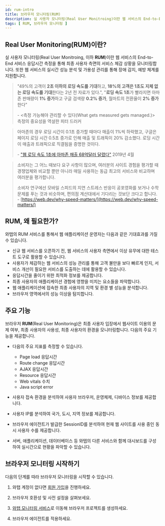 ```yaml
---
id: rum-intro
title: 브라우저 모니터링(RUM)
description: 실 사용자 모니터링(Real User Monitroing)이란 웹 서비스의 End-to-End 서비스 응답시간 측정을 통해 최종 사용자 측면의 서비스 체감 상황을 모니터링합니다.
tags: [ RUM, 브라우저 모니터링 ]
---
```


## Real User Monitoring(RUM)이란?


실 사용자 모니터링(Real User Monitroing, 이하 **RUM**)이란 웹 서비스의 End-to-End 서비스 응답시간 측정을 통해 최종 사용자 측면의 서비스 체감 상황을 모니터링합니다. 또한 웹 서비스의 실시간 성능 분석 및 가용성 관리를 통해 장애 감지, 예방 체계를 지원합니다.

> "49%의 고객이 **2초 이하의 로딩 속도를 기대**하고, **18%의 고객은 1초도 지체 없는 로딩 속도를 기대**한다는 2년 전 자료가 있다.", "**로딩 속도 1초**가 빨라지면 아마존 판매량이 **1% 증가**하고 구글 검색량 **0.2% 증가**, 월마트의 전환율이 **2% 증가**한다"
>
> \- <측정 가능해야 관리할 수 있다(What gets measured gets managed.)> 측정의 중요성을 역설한 피터 드러커

> 아마존의 경우 로딩 시간이 0.1초 증가할 때마다 매출이 1%씩 하락했고, 구글은 페이지 로딩 시간 0.5초 증가로 인해 매출 및 트래픽이 20% 감소했다. 로딩 시간이 매출과 트래픽으로 직결됨을 증명한 것이다.
>
> \- ["웹 로딩 속도 1초에 아마존 매출 68억달러 달렸다"](https://zdnet.co.kr/view/?no=20190418142445) 2019년 4월

> 소비자는 그 어느 때보다 요구 사항이 많으며, 여러분의 사이트 경험을 평가할 때 경쟁업체와 비교할 뿐만 아니라 매일 사용하는 동급 최고의 서비스와 비교하며 여러분을 평가합니다. 
>
> 소비자 연구에선 모바일 스피드의 지연 스트레스 반응이 공포영화를 보거나 수학 문제를 푸는 것과 비슷하며, 편의점 계산대에서 기다리는 것보단 크다고 합니다.
> \- [https://web.dev/why-speed-matters/](https://web.dev/why-speed-matters/)

## RUM, 왜 필요한가?

와탭의 RUM 서비스를 통해서 웹 애플리케이션 운영자는 다음과 같은 기대효과를 가질 수 있습니다.

* 신규 웹 서비스를 오픈하기 전, 웹 서비스의 사용자 측면에서 이상 유무에 대한 테스트 도구로 활용할 수 있습니다.
* 사용자가 체감하는 웹 서비스의 성능 관리를 통해 고객 불만을 보다 빠르게 인지, 서비스 개선이 필요한 서비스를 도출하는 데에 활용할 수 있습니다.
* 응답시간을 줄이기 위한 최적화 정보를 제공합니다.
* 최종 사용자의 애플리케이션 경험에 영향을 미치는 요소들을 파악합니다.
* 웹 애플리케이션에 접속한 최종 사용자의 지역 및 환경 별 성능을 분석합니다.
* 브라우저 영역에서의 성능 이상을 탐지합니다.

## 주요 기능

브라우저 **RUM**(Real User Monitoring)은 최종 사용자 입장에서 웹사이트 이용의 문제 여부, 최종 사용자의 사용성, 최종 사용자의 환경을 모니터링합니다. 다음의 주요 기능을 제공합니다.

* 다음의 주요 지표를 측정할 수 있습니다.
  * Page load 응답시간
  * Route change 응답시간
  * AJAX 응답시간
  * Resource 응답시간
  * Web vitals 수치
  * Java script error

* 사용자 접속 환경을 분석하여 사용자 브라우저, 운영체제, 디바이스 정보를 제공합니다.

* 사용자 IP를 분석하여 국가, 도시, 지역 정보를 제공합니다.

* 브라우저 에이전트가 발급한 SessionID를 분석하여 현재 웹 사이트를 사용 중인 동시 사용자 수를 제공합니다.

* 서버, 애플리케이션, 데이터베이스 등 와탭의 다른 서비스와 함께 대시보드를 구성하여 실시간으로 현황을 파악할 수 있습니다.

## 브라우저 모니터링 시작하기

다음의 단계를 따라 브라우저 모니터링을 시작할 수 있습니다.

1. 와탭 계정이 없다면 [회원 가입](https://www.whatap.io/ko/signup/)을 진행하세요.

1. 브라우저 호환성 및 사전 설정을 살펴보세요.

1. [와탭 모니터링 서비스](https://service.whatap.io)로 이동해 브라우저 프로젝트를 생성하세요.

1. 브라우저 에이전트를 적용하세요.